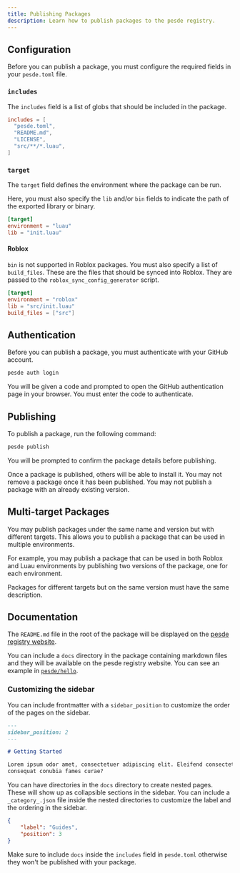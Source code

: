 ```yaml
---
title: Publishing Packages
description: Learn how to publish packages to the pesde registry.
---
```



## Configuration

Before you can publish a package, you must configure the required fields in your
`pesde.toml` file.

### `includes`

The `includes` field is a list of globs that should be included in the package.

```toml
includes = [
  "pesde.toml",
  "README.md",
  "LICENSE",
  "src/**/*.luau",
]
```

### `target`

The `target` field defines the environment where the package can be run.

Here, you must also specify the `lib` and/or `bin` fields to indicate the path
of the exported library or binary.

```toml
[target]
environment = "luau"
lib = "init.luau"
```

#### Roblox

`bin` is not supported in Roblox packages. You must also specify a list of
`build_files`. These are the files that should be synced into Roblox. They are
passed to the `roblox_sync_config_generator` script.

```toml
[target]
environment = "roblox"
lib = "src/init.luau"
build_files = ["src"]
```

<LinkCard
	title="Roblox"
	description="Learn more about authoring packages for Roblox."
	href="/guides/roblox/#authoring-packages"
/>

## Authentication

Before you can publish a package, you must authenticate with your GitHub
account.

```sh
pesde auth login
```

You will be given a code and prompted to open the GitHub authentication page in
your browser. You must enter the code to authenticate.

## Publishing

To publish a package, run the following command:

```sh
pesde publish
```

You will be prompted to confirm the package details before publishing.

Once a package is published, others will be able to install it. You may not
remove a package once it has been published. You may not publish a package with
an already existing version.

## Multi-target Packages

You may publish packages under the same name and version but with different
targets. This allows you to publish a package that can be used in multiple
environments.

For example, you may publish a package that can be used in both Roblox and
Luau environments by publishing two versions of the package, one for each
environment.

<Aside type="caution">

Packages for different targets but on the same version must have
the same description.

</Aside>

## Documentation

The `README.md` file in the root of the package will be displayed on the
[pesde registry website](https://pesde.daimond113.com/).

You can include a `docs` directory in the package containing markdown files
and they will be available on the pesde registry website. You can see an example
in [`pesde/hello`](https://pesde.daimond113.com/packages/pesde/hello/latest/any/docs).

### Customizing the sidebar

You can include frontmatter with a `sidebar_position` to customize the order
of the pages on the sidebar.

```md title="docs/getting-started.md"
---
sidebar_position: 2
---

# Getting Started

Lorem ipsum odor amet, consectetuer adipiscing elit. Eleifend consectetur id
consequat conubia fames curae?
```

You can have directories in the `docs` directory to create nested pages. These
will show up as collapsible sections in the sidebar. You can include a
`_category_.json` file inside the nested directories to customize the label and
the ordering in the sidebar.

```json title="docs/guides/_category_.json"
{
	"label": "Guides",
	"position": 3
}
```

<Aside type="tip">

Make sure to include `docs` inside the `includes` field in `pesde.toml`
otherwise they won't be published with your package.

</Aside>
